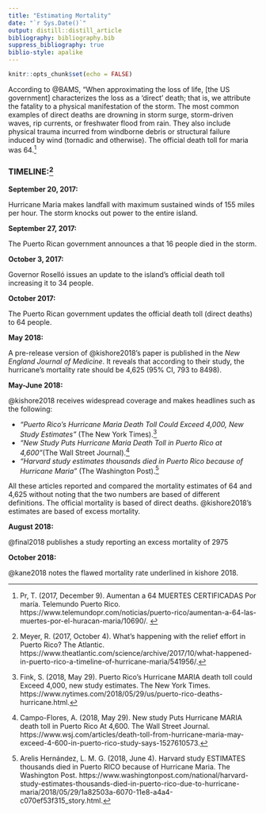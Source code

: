 ```yaml
---
title: "Estimating Mortality"
date: "`r Sys.Date()`"
output: distill::distill_article
bibliography: bibliography.bib
suppress_bibliography: true
biblio-style: apalike
---
```


```r
knitr::opts_chunk$set(echo = FALSE)
```



According to @BAMS, "When approximating the loss of life, [the US government] characterizes the loss as a 'direct' death; that is, we attribute the fatality to a physical manifestation of the storm. The most common examples of direct deaths are drowning in storm surge, storm-driven waves, rip currents, or freshwater flood from rain. They also include physical trauma incurred from windborne debris or structural failure induced by wind (tornadic and otherwise). The official death toll for maria was 64.^[Pr, T. (2017, December 9). Aumentan a 64 MUERTES CERTIFICADAS Por maría. Telemundo Puerto Rico. https://www.telemundopr.com/noticias/puerto-rico/aumentan-a-64-las-muertes-por-el-huracan-maria/10690/. ] 


### TIMELINE:^[Meyer, R. (2017, October 4). What's happening with the relief effort in Puerto Rico? The Atlantic. https://www.theatlantic.com/science/archive/2017/10/what-happened-in-puerto-rico-a-timeline-of-hurricane-maria/541956/.] 


**September 20, 2017:**

Hurricane Maria makes landfall with maximum sustained winds of 155 miles per hour. The storm knocks out power to the entire island.

**September 27, 2017:**

The Puerto Rican government announces a that 16 people died in the storm.

**October 3, 2017:**

Governor Roselló issues an update to the island’s official death toll increasing it to 34 people.

**October 2017:**

The Puerto Rican government updates the official death toll (direct deaths) to 64 people.

**May 2018:** 

A pre-release version of @kishore2018's paper is published in the *New England Journal of Medicine*. It reveals that according to their study, the hurricane's mortality rate should be 4,625 (95% CI, 793 to 8498).


**May-June 2018:**

@kishore2018 receives widespread coverage and makes headlines such as the following:

* *"Puerto Rico’s Hurricane Maria Death Toll Could Exceed 4,000, New Study Estimates"* (The New York Times).^[Fink, S. (2018, May 29). Puerto Rico's Hurricane MARIA death toll could Exceed 4,000, new study estimates. The New York Times. https://www.nytimes.com/2018/05/29/us/puerto-rico-deaths-hurricane.html.]
* *"New Study Puts Hurricane Maria Death Toll in Puerto Rico at 4,600"*(The Wall Street Journal).^[Campo-Flores, A. (2018, May 29). New study Puts Hurricane MARIA death toll in Puerto Rico At 4,600. The Wall Street Journal. https://www.wsj.com/articles/death-toll-from-hurricane-maria-may-exceed-4-600-in-puerto-rico-study-says-1527610573.]
* *"Harvard study estimates thousands died in Puerto Rico because of Hurricane Maria"* (The Washington Post).^[Arelis  Hernández, L. M. G. (2018, June 4). Harvard study ESTIMATES thousands died in Puerto RICO because of Hurricane Maria. The Washington Post. https://www.washingtonpost.com/national/harvard-study-estimates-thousands-died-in-puerto-rico-due-to-hurricane-maria/2018/05/29/1a82503a-6070-11e8-a4a4-c070ef53f315_story.html.]


All these articles reported and compared the mortality estimates of 64 and 4,625 without noting that the two numbers are based of different definitions. The official mortality is based of direct deaths. @kishore2018's estimates are based of excess mortality.


**August 2018:**

@final2018 publishes a study reporting an excess mortality of 2975

**October 2018:**

@kane2018 notes the flawed mortality rate underlined in kishore 2018.






